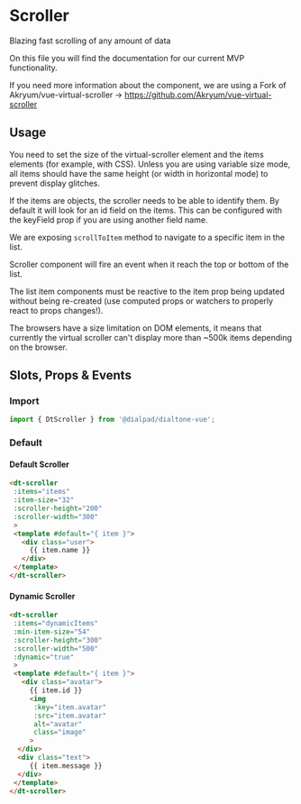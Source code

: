 
# Scroller

<Subtitle>
  Blazing fast scrolling of any amount of data
</Subtitle>

On this file you will find the documentation for our current MVP functionality.

If you need more information about the component, we are using a Fork of Akryum/vue-virtual-scroller -> <https://github.com/Akryum/vue-virtual-scroller>

## Usage

You need to set the size of the virtual-scroller element and the items elements (for example, with CSS).
Unless you are using variable size mode, all items should have the same height (or width in horizontal mode)
to prevent display glitches.

If the items are objects, the scroller needs to be able to identify them.
By default it will look for an id field on the items. This can be configured with
the keyField prop if you are using another field name.

We are exposing `scrollToItem` method to navigate to a specific item in the list.

Scroller component will fire an event when it reach the top or bottom of the list.

The list item components must be reactive to the item prop being updated without
being re-created (use computed props or watchers to properly react to props changes!).

The browsers have a size limitation on DOM elements, it means that currently
the virtual scroller can't display more than ~500k items depending on the browser.

## Slots, Props & Events

<ArgsTable story={PRIMARY_STORY} />

### Import

```jsx
import { DtScroller } from '@dialpad/dialtone-vue';
```

### Default

#### Default Scroller

```html
<dt-scroller
 :items="items"
 :item-size="32"
 :scroller-height="200"
 :scroller-width="300"
 >
 <template #default="{ item }">
   <div class="user">
     {{ item.name }}
   </div>
 </template>
</dt-scroller>
```

#### Dynamic Scroller

```html
<dt-scroller
 :items="dynamicItems"
 :min-item-size="54"
 :scroller-height="300"
 :scroller-width="500"
 :dynamic="true"
 >
 <template #default="{ item }">
   <div class="avatar">
     {{ item.id }}
     <img
      :key="item.avatar"
      :src="item.avatar"
      alt="avatar"
      class="image"
     >
  </div>
  <div class="text">
     {{ item.message }}
  </div>
 </template>
</dt-scroller>
```
